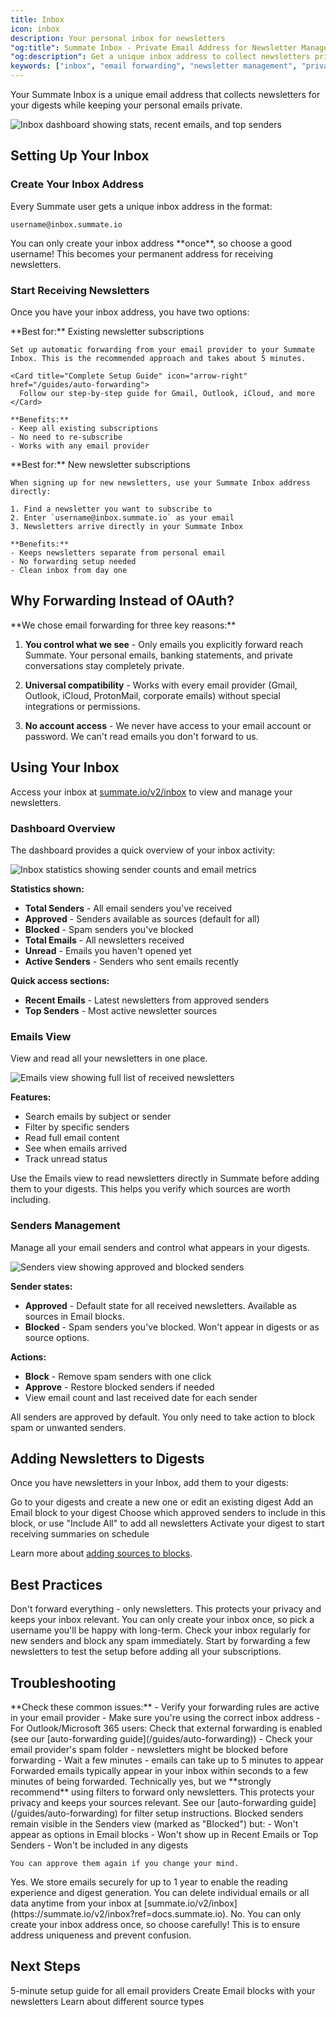 ```yaml
---
title: Inbox
icon: inbox
description: Your personal inbox for newsletters
"og:title": Summate Inbox - Private Email Address for Newsletter Management
"og:description": Get a unique inbox address to collect newsletters privately. Learn how to set up email forwarding, manage newsletter senders, and keep your personal inbox clean with Summate.
keywords: ["inbox", "email forwarding", "newsletter management", "private email", "sender management"]
---
```


Your Summate Inbox is a unique email address that collects newsletters for your digests while keeping your personal emails private.

<Frame caption="Dashboard view shows inbox statistics, recent emails, and top senders">
  <img src="/images/inbox/inbox-dashboard.png" alt="Inbox dashboard showing stats, recent emails, and top senders" />
</Frame>

## Setting Up Your Inbox

### Create Your Inbox Address

Every Summate user gets a unique inbox address in the format:

```
username@inbox.summate.io
```

<Warning>
You can only create your inbox address **once**, so choose a good username! This becomes your permanent address for receiving newsletters.
</Warning>

### Start Receiving Newsletters

Once you have your inbox address, you have two options:

<Tabs>
  <Tab title="Auto-Forwarding (Recommended)">
    **Best for:** Existing newsletter subscriptions

    Set up automatic forwarding from your email provider to your Summate Inbox. This is the recommended approach and takes about 5 minutes.

    <Card title="Complete Setup Guide" icon="arrow-right" href="/guides/auto-forwarding">
      Follow our step-by-step guide for Gmail, Outlook, iCloud, and more
    </Card>

    **Benefits:**
    - Keep all existing subscriptions
    - No need to re-subscribe
    - Works with any email provider
  </Tab>

  <Tab title="Direct Subscription">
    **Best for:** New newsletter subscriptions

    When signing up for new newsletters, use your Summate Inbox address directly:

    1. Find a newsletter you want to subscribe to
    2. Enter `username@inbox.summate.io` as your email
    3. Newsletters arrive directly in your Summate Inbox

    **Benefits:**
    - Keeps newsletters separate from personal email
    - No forwarding setup needed
    - Clean inbox from day one
  </Tab>
</Tabs>

## Why Forwarding Instead of OAuth?

<Info>
**We chose email forwarding for three key reasons:**

1. **You control what we see** - Only emails you explicitly forward reach Summate. Your personal emails, banking statements, and private conversations stay completely private.

2. **Universal compatibility** - Works with every email provider (Gmail, Outlook, iCloud, ProtonMail, corporate emails) without special integrations or permissions.

3. **No account access** - We never have access to your email account or password. We can't read emails you don't forward to us.
</Info>

## Using Your Inbox

Access your inbox at [summate.io/v2/inbox](https://summate.io/v2/inbox?ref=docs.summate.io) to view and manage your newsletters.

### Dashboard Overview

The dashboard provides a quick overview of your inbox activity:

<Frame caption="Track senders, emails received, and inbox activity at a glance">
  <img src="/images/inbox/inbox-stats.png" alt="Inbox statistics showing sender counts and email metrics" />
</Frame>

**Statistics shown:**
- **Total Senders** - All email senders you've received
- **Approved** - Senders available as sources (default for all)
- **Blocked** - Spam senders you've blocked
- **Total Emails** - All newsletters received
- **Unread** - Emails you haven't opened yet
- **Active Senders** - Senders who sent emails recently

**Quick access sections:**
- **Recent Emails** - Latest newsletters from approved senders
- **Top Senders** - Most active newsletter sources

### Emails View

View and read all your newsletters in one place.

<Frame caption="Browse and read all your received newsletters in one place">
  <img src="/images/inbox/inbox-emails.png" alt="Emails view showing full list of received newsletters" />
</Frame>

**Features:**
- Search emails by subject or sender
- Filter by specific senders
- Read full email content
- See when emails arrived
- Track unread status

<Tip>
Use the Emails view to read newsletters directly in Summate before adding them to your digests. This helps you verify which sources are worth including.
</Tip>

### Senders Management

Manage all your email senders and control what appears in your digests.

<Frame caption="Approve or block newsletter senders to control your digest sources">
  <img src="/images/inbox/inbox-senders.png" alt="Senders view showing approved and blocked senders" />
</Frame>

**Sender states:**
- **Approved** - Default state for all received newsletters. Available as sources in Email blocks.
- **Blocked** - Spam senders you've blocked. Won't appear in digests or as source options.

**Actions:**
- **Block** - Remove spam senders with one click
- **Approve** - Restore blocked senders if needed
- View email count and last received date for each sender

<Note>
All senders are approved by default. You only need to take action to block spam or unwanted senders.
</Note>

## Adding Newsletters to Digests

Once you have newsletters in your Inbox, add them to your digests:

<Steps>
  <Step title="Create or Edit Digest">
    Go to your digests and create a new one or edit an existing digest
  </Step>
  <Step title="Add Email Block">
    Add an Email block to your digest
  </Step>
  <Step title="Select Senders">
    Choose which approved senders to include in this block, or use "Include All" to add all newsletters
  </Step>
  <Step title="Activate Digest">
    Activate your digest to start receiving summaries on schedule
  </Step>
</Steps>

Learn more about [adding sources to blocks](/concepts/blocks).

## Best Practices

<CardGroup cols={2}>
  <Card title="Use Forwarding Filters" icon="filter">
    Don't forward everything - only newsletters. This protects your privacy and keeps your inbox relevant.
  </Card>
  <Card title="Choose Username Carefully" icon="user">
    You can only create your inbox once, so pick a username you'll be happy with long-term.
  </Card>
  <Card title="Review Weekly" icon="calendar-check">
    Check your inbox regularly for new senders and block any spam immediately.
  </Card>
  <Card title="Test Before Committing" icon="flask">
    Start by forwarding a few newsletters to test the setup before adding all your subscriptions.
  </Card>
</CardGroup>

## Troubleshooting

<AccordionGroup>
  <Accordion title="Newsletters not appearing in Inbox" icon="envelope">
    **Check these common issues:**
    - Verify your forwarding rules are active in your email provider
    - Make sure you're using the correct inbox address
    - For Outlook/Microsoft 365 users: Check that external forwarding is enabled (see our [auto-forwarding guide](/guides/auto-forwarding))
    - Check your email provider's spam folder - newsletters might be blocked before forwarding
    - Wait a few minutes - emails can take up to 5 minutes to appear
  </Accordion>

  <Accordion title="How quickly do emails appear?" icon="clock">
    Forwarded emails typically appear in your inbox within seconds to a few minutes of being forwarded.
  </Accordion>

  <Accordion title="Can I forward all my emails?" icon="question">
    Technically yes, but we **strongly recommend** using filters to forward only newsletters. This protects your privacy and keeps your sources relevant. See our [auto-forwarding guide](/guides/auto-forwarding) for filter setup instructions.
  </Accordion>

  <Accordion title="What happens to blocked senders?" icon="ban">
    Blocked senders remain visible in the Senders view (marked as "Blocked") but:
    - Won't appear as options in Email blocks
    - Won't show up in Recent Emails or Top Senders
    - Won't be included in any digests

    You can approve them again if you change your mind.
  </Accordion>

  <Accordion title="Is my forwarded content secure?" icon="shield">
    Yes. We store emails securely for up to 1 year to enable the reading experience and digest generation. You can delete individual emails or all data anytime from your inbox at [summate.io/v2/inbox](https://summate.io/v2/inbox?ref=docs.summate.io).
  </Accordion>

  <Accordion title="Can I change my inbox username?" icon="at">
    No. You can only create your inbox address once, so choose carefully! This is to ensure address uniqueness and prevent confusion.
  </Accordion>
</AccordionGroup>

## Next Steps

<CardGroup cols={3}>
  <Card title="Set Up Auto-Forwarding" icon="arrow-right" href="/guides/auto-forwarding">
    5-minute setup guide for all email providers
  </Card>
  <Card title="Add to Digests" icon="cube" href="/concepts/blocks">
    Create Email blocks with your newsletters
  </Card>
  <Card title="Manage Sources" icon="rss" href="/concepts/sources">
    Learn about different source types
  </Card>
</CardGroup>